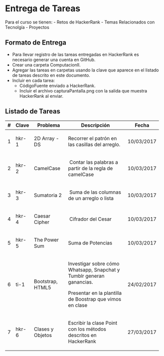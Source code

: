 # Entrega de Tareas

Para el curso se tienen:
- Retos de HackerRank
- Temas Relacionados con Tecnolgía
- Proyectos

## Formato de Entrega
* Para llevar registro de las tareas entregadas en HackerRank es necesario generar una cuenta en GitHub.
* Crear una carpeta ComputacionII.
* Agregar  las tareas en carpetas usando la clave que aparece en el listado de tareas descrito en este documento.
* Incluir en cada tarea:
  - CódigoFuente enviado a HackerRank.
  - Incluir el archivo capturaPantalla.png con la salida que muestra HackerRank al enviar.



## Listado de Tareas
<table class="table">
    <thead>
        <tr>
            <th>#</th>
            <th>Clave</th>
            <th>Problema</th>
            <th>Descripción</th>
            <th>Fecha</th>
        </tr>
    </thead>
    <tbody>
        <tr>
            <td>1</td>
            <td>hkr-1</td>
            <td>
                <p>2D Array - DS</p>
            </td>
            <td>
                <p>Recorrer el patrón en las casillas del arreglo.</p>
            </td>
            <td>10/03/2017</td>
        </tr>
        <tr>
            <td>2</td>
            <td>hkr-2</td>
            <td>
                <p>CamelCase</p>
            </td>
            <td>
                <p>&nbsp;Contar las palabras a partir de la regla de camelCase</p>
            </td>
            <td>10/03/2017</td>
        </tr>
        <tr>
            <td>3</td>
            <td>hkr-3</td>
            <td>
                <p>Sumatoria 2</p>
            </td>
            <td>
                <p>&nbsp;Suma de las columnas de un arreglo o lista</p>
            </td>
            <td>10/03/2017</td>
        </tr>
        <tr>
            <td>4</td>
            <td>hkr-4</td>
            <td>
                <p>Caesar Cipher</p>
            </td>
            <td>
                <p>&nbsp;Cifrador del Cesar</p>
            </td>
            <td>10/03/2017</td>
        </tr>
        <tr>
            <td>5</td>
            <td>hkr-5</td>
            <td>
                <p>The Power Sum</p>
            </td>
            <td>
                <p>Suma de Potencias</p>
            </td>
            <td>10/03/2017</td>
        </tr>

        <tr>
            <td>6</td>
            <td>ti-1</td>
            <td>
                <p>Bootstrap, HTML5</p>
            </td>
            <td>
                <p>Investigar sobre cómo Whatsapp, Snapchat y Tumblr generan ganancias.</p>
                <p>Presentar en la plantilla de Boostrap que vimos en clase</p>
            </td>
            <td>24/02/2017</td>
        </tr>
        <tr>
            <td>7</td>
            <td>hkr-6</td>
            <td>
                <p>Clases y Objetos</p>
            </td>
            <td>
                <p>Escribir la clase Point con los métodos descritos en HackerRank</p>
            </td>
            <td>27/03/2017</td>
        </tr>
    </tbody>
</table>
